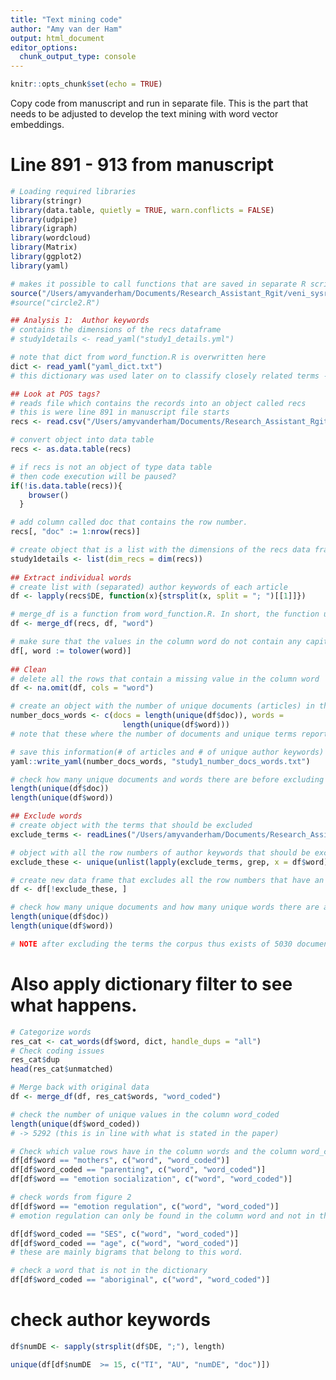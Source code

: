 ```yaml
---
title: "Text mining code"
author: "Amy van der Ham"
output: html_document
editor_options: 
  chunk_output_type: console
---
```


```r
knitr::opts_chunk$set(echo = TRUE)
```
Copy code from manuscript and run in separate file. This is the part that needs to be adjusted to develop the text mining with word vector embeddings. 

# Line 891 - 913 from manuscript
```r
# Loading required libraries
library(stringr)
library(data.table, quietly = TRUE, warn.conflicts = FALSE)
library(udpipe)
library(igraph)
library(wordcloud)
library(Matrix)
library(ggplot2)
library(yaml)

# makes it possible to call functions that are saved in separate R script
source("/Users/amyvanderham/Documents/Research_Assistant_Rgit/veni_sysrev/word_functions.R")
#source("circle2.R")

## Analysis 1:  Author keywords
# contains the dimensions of the recs dataframe 
# study1details <- read_yaml("study1_details.yml")

# note that dict from word_function.R is overwritten here
dict <- read_yaml("yaml_dict.txt")
# this dictionary was used later on to classify closely related terms -> If I am correct this what I want to do with word vector embedding instead. 

## Look at POS tags?
# reads file which contains the records into an object called recs
# this is were line 891 in manuscript file starts
recs <- read.csv("/Users/amyvanderham/Documents/Research_Assistant_Rgit/veni_sysrev/recs_final.csv")

# convert object into data table
recs <- as.data.table(recs)

# if recs is not an object of type data table 
# then code execution will be paused?
if(!is.data.table(recs)){
    browser()
  }

# add column called doc that contains the row number.
recs[, "doc" := 1:nrow(recs)]

# create object that is a list with the dimensions of the recs data frame
study1details <- list(dim_recs = dim(recs))
  
## Extract individual words
# create list with (separated) author keywords of each article
df <- lapply(recs$DE, function(x){strsplit(x, split = "; ")[[1]]})

# merge_df is a function from word_function.R. In short, the function unlist() is applied to the list object that has been put into the function (in this case df) and adds the output/result of this to the new column. 
df <- merge_df(recs, df, "word")

# make sure that the values in the column word do not contain any capitals.   
df[, word := tolower(word)]
  
## Clean
# delete all the rows that contain a missing value in the column word
df <- na.omit(df, cols = "word")

# create an object with the number of unique documents (articles) in the data frame (df) and the number of unique (author key-) words in the data frame. 
number_docs_words <- c(docs = length(unique(df$doc)), words = 
                         length(unique(df$word)))
# note that these where the number of documents and unique terms reported in the paper come from. This is however incorrect because it is before applying the exclusion filter. 

# save this information(# of articles and # of unique author keywords) in a yaml file 
yaml::write_yaml(number_docs_words, "study1_number_docs_words.txt")

# check how many unique documents and words there are before excluding terms. 
length(unique(df$doc))
length(unique(df$word))

## Exclude words
# create object with the terms that should be excluded  
exclude_terms <- readLines("/Users/amyvanderham/Documents/Research_Assistant_Rgit/veni_sysrev/exclude_terms.txt")

# object with all the row numbers of author keywords that should be excluded from the data frame 
exclude_these <- unique(unlist(lapply(exclude_terms, grep, x = df$word)))

# create new data frame that excludes all the row numbers that have an author keyword that should be excluded 
df <- df[!exclude_these, ]

# check how many unique documents and how many unique words there are after excluding non substantive words. 
length(unique(df$doc))
length(unique(df$word))

# NOTE after excluding the terms the corpus thus exists of 5030 documents with 7848 terms and not of 5031 terms with 8080 unique terms. 
```

# Also apply dictionary filter to see what happens. 
```r

# Categorize words
res_cat <- cat_words(df$word, dict, handle_dups = "all")
# Check coding issues
res_cat$dup  
head(res_cat$unmatched)

# Merge back with original data
df <- merge_df(df, res_cat$words, "word_coded")

# check the number of unique values in the column word_coded
length(unique(df$word_coded))
# -> 5292 (this is in line with what is stated in the paper)

# Check which value rows have in the column words and the column word_coded. Note that word_coded are the words that are included in the analysis. 
df[df$word == "mothers", c("word", "word_coded")]
df[df$word_coded == "parenting", c("word", "word_coded")]
df[df$word == "emotion socialization", c("word", "word_coded")]

# check words from figure 2
df[df$word == "emotion regulation", c("word", "word_coded")]
# emotion regulation can only be found in the column word and not in the column word_coded

df[df$word_coded == "SES", c("word", "word_coded")]
df[df$word_coded == "age", c("word", "word_coded")]
# these are mainly bigrams that belong to this word.

# check a word that is not in the dictionary
df[df$word_coded == "aboriginal", c("word", "word_coded")]
```

# check author keywords
```r
df$numDE <- sapply(strsplit(df$DE, ";"), length)

unique(df[df$numDE  >= 15, c("TI", "AU", "numDE", "doc")])
```

